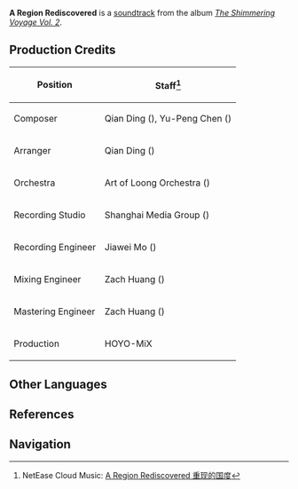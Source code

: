 {{Soundtrack Infobox
|title          =
|image          = The Shimmering Voyage Vol 2.png
|album          = The Shimmering Voyage Vol. 2
|disc           = 3
|number         = 38
|featured       =
|featured2      =
|featured3      =
|featured_disc  =
|featured_disc2 =
|featured_disc3 =
|youtube_id     = HNxqEa80JcU
|spotify_id     = 4Xun1m7m3dTWzq4TF5VBD4
|played_in      = World Quest
|during         = Animated cutscene in ''[[The Entrance to Tokoyo]]''
|domain         =
|previous       = Miko's Ingenuity
|next           = Cold Light
}}
'''A Region Rediscovered''' is a [[soundtrack]] from the album ''[[The Shimmering Voyage Vol. 2]]''.

==Production Credits==
{| class="wikitable" style="text-align:left; height:0.5em"
! Position
! Staff<ref>NetEase Cloud Music: [https://music.163.com/#/song?id=1973619552 A Region Rediscovered 重现的国度]</ref>
|-
! Composer
| Qian Ding ({{zh|丁谦}}), Yu-Peng Chen ({{zh|陈致逸}})
|-
! Arranger
| Qian Ding ({{zh|丁谦}})
|-
! Orchestra
| Art of Loong Orchestra ({{zh|龙之艺交响乐团}})
|-
! Recording Studio
| Shanghai Media Group ({{zh|上海广播大厦}})
|-
! Recording Engineer
| Jiawei Mo ({{zh|莫家伟}})
|-
! Mixing Engineer
| Zach Huang ({{zh|黄巍}})
|-
! Mastering Engineer
| Zach Huang ({{zh|黄巍}})
|-
! Production
| HOYO-MiX
|}
<!--
==Videos==
<gallery hideaddbutton="true" captionalign="center">
</gallery>

==Trivia==
-->
==Other Languages==
{{Other Languages
|en      = A Region Rediscovered
|zhs     = 重现的国度
|zhs_rm  = Chóngxiàn de Guódù
|zhs_tl  = 
|ja      = 再臨する国土
|ja_rm   = Sairin-suru Kokudo
|ja_tl   = A Realm's Reappearance
|tr      = 
|tr_tl   = 
|it      = 
|it_tl   = 
}}

==References==
{{Reflist}}

==Navigation==
{{Soundtrack Navbox|The Shimmering Voyage}}